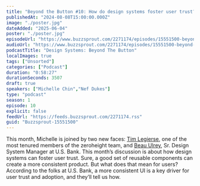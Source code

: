 ```yaml
---
title: "Beyond the Button #10: How do design systems foster user trust?"
publishedAt: "2024-08-08T15:00:00.000Z"
image: "./poster.jpg"
dateAdded: "2025-06-04"
poster: "./poster.jpg"
episodeUrl: "https://www.buzzsprout.com/2271174/episodes/15551500-beyond-the-button-10-how-do-design-systems-foster-user-trust.mp3"
audioUrl: "https://www.buzzsprout.com/2271174/episodes/15551500-beyond-the-button-10-how-do-design-systems-foster-user-trust.mp3"
podcastTitle: "Design Systems: Beyond The Button"
localImages: true
tags: ["Unsorted"]
categories: ["Podcast"]
duration: "0:58:27"
durationSeconds: 3507
draft: true
speakers: ["Michelle Chin","Nef Dukes"]
type: "podcast"
season: 1
episode: 10
explicit: false
feedUrl: "https://feeds.buzzsprout.com/2271174.rss"
guid: "Buzzsprout-15551500"
---
```

This month, Michelle is joined by two new faces: [Tim Legierse](https://www.linkedin.com/in/tim-legierse-40663aa4/), one of the most tenured members of the zeroheight team, and [Beau Ulrey](https://www.linkedin.com/in/beauulrey/), Sr. Design System Manager at U.S. Bank. This month’s discussion is about how design systems can foster user trust. Sure, a good set of reusable components can create a more consistent product. But what does that mean for users? According to the folks at U.S. Bank, a more consistent UI is a key driver for user trust and adoption, and they’ll tell us how.
